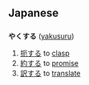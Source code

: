 ==Japanese==
==={{Furigana}}===
'''やくする''' ([[yakusuru]])

# [[扼する]] to [[clasp]]
# [[約する]] to [[promise]]
# [[訳する]] to [[translate]]
